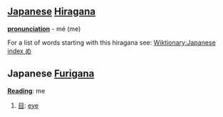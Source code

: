 == [[Japanese]] [[Hiragana]] ==
'''[[pronunciation]]''' - mé (me)

For a list of words starting with this hiragana see: [[Wiktionary:Japanese index め]]

==Japanese [[Furigana]] ==

'''[[Reading]]''': me
#[[目]]: [[eye]]